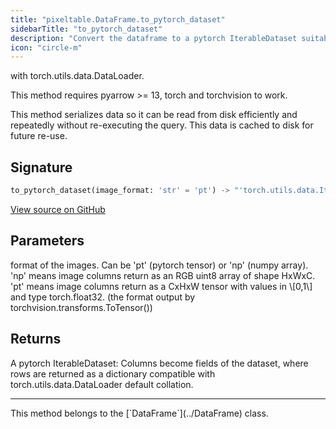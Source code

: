 ```yaml
---
title: "pixeltable.DataFrame.to_pytorch_dataset"
sidebarTitle: "to_pytorch_dataset"
description: "Convert the dataframe to a pytorch IterableDataset suitable for parallel loading"
icon: "circle-m"
---
```

with torch.utils.data.DataLoader.

This method requires pyarrow \>= 13, torch and torchvision to work.

This method serializes data so it can be read from disk efficiently and repeatedly without re-executing the query. This data is cached to disk for future re-use.


## Signature

```python
to_pytorch_dataset(image_format: 'str' = 'pt') -> "'torch.utils.data.IterableDataset'"
```

<a href="https://github.com/pixeltable/pixeltable/blob/main/pixeltable/dataframe.py#L1382" target="_self">View source on GitHub</a>

## Parameters

<ParamField path="image_format" type="any" >
  format of the images. Can be 'pt' (pytorch tensor) or 'np' (numpy array). 'np' means image columns return as an RGB uint8 array of shape HxWxC. 'pt' means image columns return as a CxHxW tensor with values in \[0,1\] and type torch.float32. (the format output by torchvision.transforms.ToTensor())

</ParamField>

## Returns

A pytorch IterableDataset: Columns become fields of the dataset, where rows are returned as a dictionary compatible with torch.utils.data.DataLoader default collation.



---

<Note>
This method belongs to the [`DataFrame`](../DataFrame) class.
</Note>
